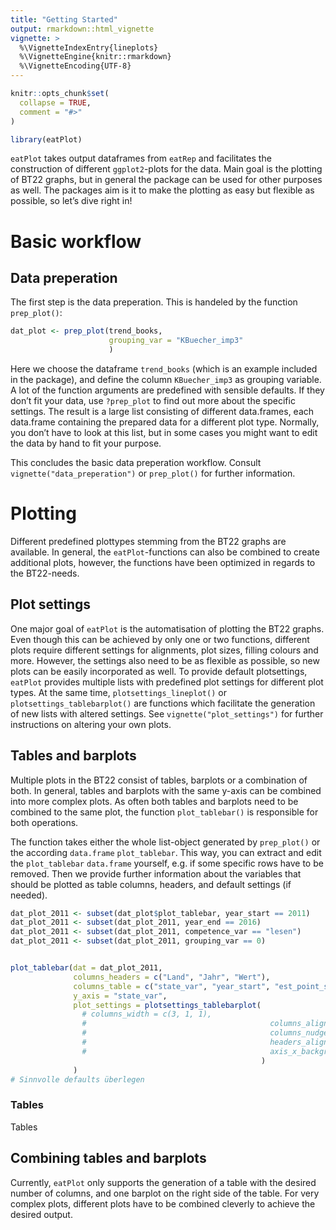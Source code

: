 ```yaml
---
title: "Getting Started"
output: rmarkdown::html_vignette
vignette: >
  %\VignetteIndexEntry{lineplots}
  %\VignetteEngine{knitr::rmarkdown}
  %\VignetteEncoding{UTF-8}
---
```


```r
knitr::opts_chunk$set(
  collapse = TRUE,
  comment = "#>"
)
```

```r
library(eatPlot)
```

`eatPlot` takes output dataframes from `eatRep` and facilitates the construction of different `ggplot2`-plots for the data. Main goal is the plotting of BT22 graphs, but in general the package can be used for other purposes as well. 
The packages aim is it to make the plotting as easy but flexible as possible, so let's dive right in!

# Basic workflow
## Data preperation
The first step is the data preperation. This is handeled by the function `prep_plot()`:
```r
dat_plot <- prep_plot(trend_books, 
                      grouping_var = "KBuecher_imp3" 
                      )
```

Here we choose the dataframe `trend_books` (which is an example included in the package), and define the column `KBuecher_imp3` as grouping variable. A lot of the function arguments are predefined with sensible defaults. If they don't fit your data, use `?prep_plot` to find out more about the specific settings. 
The result is a large list consisting of different data.frames, each data.frame containing the prepared data for a different plot type. Normally, you don't have to look at this list, but in some cases you might want to edit the data by hand to fit your purpose.

This concludes the basic data preperation workflow. Consult `vignette("data_preperation")` or `prep_plot()` for further information. 


# Plotting
Different predefined plottypes stemming from the BT22 graphs are available. In general, the `eatPlot`-functions can also be combined to create additional plots, however, the functions have been optimized in regards to the BT22-needs.

## Plot settings
One major goal of `eatPlot` is the automatisation of plotting the BT22 graphs. Even though this can be achieved by only one or two functions, different plots require different settings for alignments, plot sizes, filling colours and more. However, the settings also need to be as flexible as possible, so new plots can be easily incorporated as well. 
To provide default plotsettings, `eatPlot` provides multiple lists with predefined plot settings for different plot types. At the same time, `plotsettings_lineplot()` or `plotsettings_tablebarplot()` are functions which facilitate the generation of new lists with altered settings. See `vignette("plot_settings")` for further instructions on altering your own plots. 

## Tables and barplots
Multiple plots in the BT22 consist of tables, barplots or a combination of both. In general, tables and barplots with the same y-axis can be combined into more complex plots. As often both tables and barplots need to be combined to the same plot, the function `plot_tablebar()` is responsible for both operations. 

The function takes either the whole list-object generated by `prep_plot()` or the according `data.frame` `plot_tablebar`. This way, you can extract and edit the `plot_tablebar` `data.frame` yourself, e.g. if some specific rows have to be removed. Then we provide further information about the variables that should be plotted as table columns, headers, and default settings (if needed). 
```r
dat_plot_2011 <- subset(dat_plot$plot_tablebar, year_start == 2011)
dat_plot_2011 <- subset(dat_plot_2011, year_end == 2016)
dat_plot_2011 <- subset(dat_plot_2011, competence_var == "lesen")
dat_plot_2011 <- subset(dat_plot_2011, grouping_var == 0)


plot_tablebar(dat = dat_plot_2011,
              columns_headers = c("Land", "Jahr", "Wert"),
              columns_table = c("state_var", "year_start", "est_point_start"),
              y_axis = "state_var",
              plot_settings = plotsettings_tablebarplot(
                # columns_width = c(3, 1, 1),
                #                                         columns_alignment = c(0, 0.5, 0.5),
                #                                         columns_nudge_x = c(0, 0, 0),
                #                                         headers_alignment = c()
                #                                         axis_x_background_width_x = 0.05
                                                        )
              )
# Sinnvolle defaults überlegen

```




### Tables
Tables 

## Combining tables and barplots
Currently, `eatPlot` only supports the generation of a table with the desired number of columns, and one barplot on the right side of the table. For very complex plots, different plots have to be combined cleverly to achieve the desired output. 

